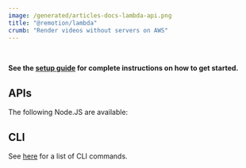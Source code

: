 ```yaml
---
image: /generated/articles-docs-lambda-api.png
title: "@remotion/lambda"
crumb: "Render videos without servers on AWS"
---
```



<Installation pkg="@remotion/lambda"/>
<br/>

**See the [setup guide](/docs/lambda/setup) for complete instructions on how to get started.**

## APIs

The following Node.JS are available:

<TableOfContents />

## CLI

See [here](/docs/lambda/cli) for a list of CLI commands.

